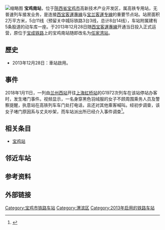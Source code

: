 {{Infobox China railway station
|车站名称 = 宝鸡南站
|图片 = Baojinan Railway Station (20171003122554).jpg
|图片介绍 = 车站站房
|车站拼音 = Baojinan
|英文名称 = Baojinan Railway Station<ref>{{Cite web |url=http://news.sina.com.cn/o/2012-09-18/080725196193.shtml |title=铁道部:火车站名含"东西南北"统一改用拼音 |accessdate=2016-05-08 |archive-date=2017-07-30 |archive-url=https://web.archive.org/web/20170730073100/http://news.sina.com.cn/o/2012-09-18/080725196193.shtml |dead-url=no }}</ref><ref>{{cite journal |author=[[铁道部运输局|铁道部运输局]] |journal = 铁路客货运输专刊 |year=2012 |issue=4 |title = 关于明确铁路车站站名英文译法的通知 |id = 运营运调电[2012]1911号 |page = 6}}</ref>
|车站代码 = 39020
|电报码 = BBY
|拼音码 = BJN
|车站类型 = 客运站
|车站位置 = {{PRC}}[[陕西省|陕西省]][[宝鸡市|宝鸡市]][[渭滨区|渭滨区]][[马营镇_(宝鸡市)|马营镇]]
|坐标 = {{coord|34|20|5.55|N|107|13|39.76|E|display=inline,title}}
|归属 = [[西安铁路局|西安铁路局]][[西安站#下辖车站|西安车站]]<ref>{{cite news|author=张超|url=http://ehsb.hsw.cn/shtml/hsb/20160315/577397.shtml?xyz|title=钱包掉进高铁座椅缝 一天后“找到”主人|publisher=[[华商报_(陕西)|华商报]]|date=2016-03-15|accessdate=2017-06-30}}{{Dead link|date=2019年10月 |bot=InternetArchiveBot |fix-attempted=yes }}</ref>
|线路 = [[徐兰客运专线|徐兰客运专线]]<br />[[关中城际铁路|关中城际铁路]]（规划中）
|车站等级 = 一等站
|股道数目 = 11条（预留3条）
|正线 = 2条
|到发线 = 9条
|月台数目 = 5座（预留3座）
|岛式站台 = 4座
|侧式站台 = 1座
|站台面 = 9个
}}
[[File:(2)Platform_at_Baojinan_Railway_Station,_tracks_towards_Xianbei_Railway_Station,_shot_on_Jul_28,_2018.jpg|缩略图]]
'''宝鸡南站'''，位于[[陝西省|陝西省]][[宝鸡市|宝鸡市]]高新技术产业开发区，属高铁专用站，无普速列车接发业务，是连接[[西宝客運專線|西宝客運專線]]与[[宝兰客運专線|宝兰客運专線]]的重要节点站。站房面积2万平方米，5台11线（预留关中城际铁路3台3线，总计8台14线），车站附属建有5条股道的动车库一座。于2013年12月28日随[[西宝客運專線|西宝客運專線]]开通当日投入正式运营，原位于[[宝成铁路|宝成铁路]]上的宝鸡南站随即改名为[[任家湾站|任家湾站]]。

==歷史==
*2013年12月28日：車站啟用。

==事件==
2018年1月11日，一列由[[兰州西站|兰州西站]]开往[[上海虹桥站|上海虹桥站]]的G1972次列车在该站停站办客时，发生堵门事件。视频显示，一名身穿黑色羽绒服的女子不顾周围乘务人员及警察提醒，执意站在高铁列车车门处打电话，且还对其他乘客喊叫。经初步调查，该女子堵门原因系与丈夫吵架，而车站派出所已经介入事件调查<ref>{{Cite web |url=http://news.china.com.cn/2018-01/12/content_50217833.htm |title=陕西：宝鸡南站 高铁再现“乘客堵车门” |accessdate=2018-01-12 |archive-date=2018-01-12 |archive-url=https://web.archive.org/web/20180112170324/http://news.china.com.cn/2018-01/12/content_50217833.htm |dead-url=no }}</ref>。

==相关条目==
*[[宝鸡站|宝鸡站]]

== 邻近车站 ==
{{start rail box|[[File:China_Railways.svg|16px]] [[中国铁路|中国铁路]]}}
{{s-inop|[[岐山站|岐山站]]|{{站|徐州东}}方向}}
{{s-line|[[徐兰客运专线|徐兰客运专线]]<br />← 36km 宝鸡南站 66km →}}
{{s-inop|[[东岔站|东岔站]]|{{站|兰州西}}方向}}
{{end box}}

== 参考资料 ==
{{Reflist}}

== 外部链接 ==
{{Commonscat|Baojinan Railway Station}} 
{{徐兰客运专线}}

[[Category:宝鸡市铁路车站|Category:宝鸡市铁路车站]]
[[Category:渭滨区|Category:渭滨区]]
[[Category:2013年启用的铁路车站|Category:2013年启用的铁路车站]]